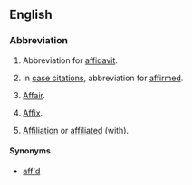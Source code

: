 ==English==

===Abbreviation===
{{rfc-header|Abbreviation}}
{{head|en|abbreviation}}

# {{context|legal|lang=en}} Abbreviation for [[affidavit]].
# {{context|legal|archaic|lang=en}} In [[case citation]]s, abbreviation for [[affirmed]].
# [[affair|Affair]].
# {{context|grammar|lang=en}} [[affix|Affix]].
# [[affiliation|Affiliation]] or [[affiliated]] (with).

====Synonyms====
* {{sense|affirmed}} [[aff'd]]